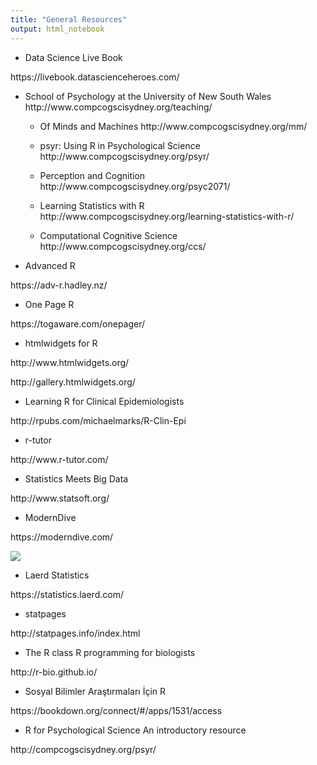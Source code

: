 ```yaml
---
title: "General Resources"
output: html_notebook
---
```


- Data Science Live Book

https://livebook.datascienceheroes.com/

- School of Psychology at the University of New South Wales http://www.compcogscisydney.org/teaching/

   - Of Minds and Machines
http://www.compcogscisydney.org/mm/

   - psyr: Using R in Psychological Science
http://www.compcogscisydney.org/psyr/


   - Perception and Cognition
http://www.compcogscisydney.org/psyc2071/

   - Learning Statistics with R
http://www.compcogscisydney.org/learning-statistics-with-r/

   - Computational Cognitive Science
http://www.compcogscisydney.org/ccs/


- Advanced R

https://adv-r.hadley.nz/

- One Page R

https://togaware.com/onepager/

- htmlwidgets for R

http://www.htmlwidgets.org/

http://gallery.htmlwidgets.org/

- Learning R for Clinical Epidemiologists

http://rpubs.com/michaelmarks/R-Clin-Epi

- r-tutor

http://www.r-tutor.com/

- Statistics Meets Big Data

http://www.statsoft.org/

- ModernDive

https://moderndive.com/

![](https://moderndive.com/images/flowcharts/flowchart/flowchart.002.png)

- Laerd Statistics

https://statistics.laerd.com/

- statpages

http://statpages.info/index.html

- The R class R programming for biologists

http://r-bio.github.io/

- Sosyal Bilimler Araştırmaları İçin R

https://bookdown.org/connect/#/apps/1531/access

- R for Psychological Science An introductory resource

http://compcogscisydney.org/psyr/
